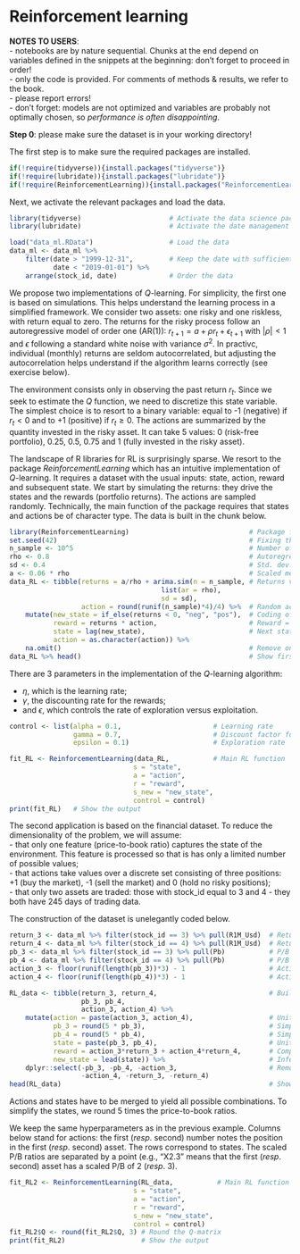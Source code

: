 # Reinforcement learning 


**NOTES TO USERS**:   
- notebooks are by nature sequential. Chunks at the end depend on variables defined in the snippets at the beginning: don't forget to proceed in order!   
- only the code is provided. For comments of methods & results, we refer to the book.   
- please report errors!    
- don't forget: models are not optimized and variables are probably not optimally chosen, so *performance is often disappointing*.    

**Step 0**: please make sure the dataset is in your working directory!


The first step is to make sure the required packages are installed.


```r
if(!require(tidyverse)){install.packages("tidyverse")}
if(!require(lubridate)){install.packages("lubridate")}
if(!require(ReinforcementLearning)){install.packages("ReinforcementLearning")}
```


Next, we activate the relevant packages and load the data. 


```r
library(tidyverse)                      # Activate the data science package
library(lubridate)                      # Activate the date management package

load("data_ml.RData")                   # Load the data
data_ml <- data_ml %>% 
    filter(date > "1999-12-31",         # Keep the date with sufficient data points
           date < "2019-01-01") %>%
    arrange(stock_id, date)             # Order the data
```



We propose two implementations of $Q$-learning. For simplicity, the first one is based on simulations. This helps understand the learning process in a simplified framework. We consider two assets: one risky and one riskless, with return equal to zero. The returns for the risky process follow an autoregressive model of order one (AR(1)): $r_{t+1}=a+\rho r_t+\epsilon_{t+1}$ with $|\rho|<1$ and $\epsilon$ following a standard white noise with variance $\sigma^2$. In practivc, individual (monthly) returns are seldom autocorrelated, but adjusting the autocorrelation helps understand if the algorithm learns correctly (see exercise below). 

The environment consists only in observing the past return $r_t$. Since we seek to estimate the $Q$ function, we need to discretize this state variable. The simplest choice is to resort to a binary variable: equal to -1 (negative) if $r_t<0$ and to +1 (positive) if $r_t\ge 0$. The actions are summarized by the quantity invested in the risky asset. It can take 5 values: 0 (risk-free portfolio), 0.25, 0.5, 0.75 and 1 (fully invested in the risky asset). 

The landscape of R libraries for RL is surprisingly sparse. We resort to the package *ReinforcementLearning* which has an intuitive implementation of $Q$-learning. It requires a dataset with the usual inputs: state, action, reward and subsequent state. We start by simulating the returns: they drive the states and the rewards (portfolio returns). The actions are sampled randomly. Technically, the main function of the package requires that states and actions be of character type. The data is built in the chunk below.

```r
library(ReinforcementLearning)                              # Package for RL
set.seed(42)                                                # Fixing the random seed
n_sample <- 10^5                                            # Number of samples to be generated
rho <- 0.8                                                  # Autoregressive parameter
sd <- 0.4                                                   # Std. dev. of noise
a <- 0.06 * rho                                             # Scaled mean of returns
data_RL <- tibble(returns = a/rho + arima.sim(n = n_sample, # Returns via AR(1) simulation
                                      list(ar = rho),       
                                      sd = sd),
                  action = round(runif(n_sample)*4)/4) %>%  # Random action (portfolio)
    mutate(new_state = if_else(returns < 0, "neg", "pos"),  # Coding of state
           reward = returns * action,                       # Reward = portfolio return
           state = lag(new_state),                          # Next state
           action = as.character(action)) %>% 
    na.omit()                                               # Remove one missing state
data_RL %>% head()                                          # Show first lines
```

There are 3 parameters in the implementation of the *Q*-learning algorithm:   

- $\eta$, which is the learning rate;   
- $\gamma$, the discounting rate for the rewards;   
- and $\epsilon$, which controls the rate of exploration versus exploitation.

```r
control <- list(alpha = 0.1,                       # Learning rate
                gamma = 0.7,                       # Discount factor for rewards
                epsilon = 0.1)                     # Exploration rate

fit_RL <- ReinforcementLearning(data_RL,           # Main RL function
                               s = "state", 
                               a = "action", 
                               r = "reward", 
                               s_new = "new_state", 
                               control = control)
print(fit_RL)   # Show the output
```



The second application is based on the financial dataset. To reduce the dimensionality of the problem, we will assume:  
- that only one feature (price-to-book ratio) captures the state of the environment. This feature is processed so that is has only a limited number of possible values;   
- that actions take values over a discrete set consisting of three positions: +1 (buy the market), -1 (sell the market) and 0 (hold no risky positions);    
- that only two assets are traded: those with stock_id equal to 3 and 4 - they both have 245 days of trading data.   

The construction of the dataset is unelegantly coded below.

```r
return_3 <- data_ml %>% filter(stock_id == 3) %>% pull(R1M_Usd)  # Return of asset 3
return_4 <- data_ml %>% filter(stock_id == 4) %>% pull(R1M_Usd)  # Return of asset 4
pb_3 <- data_ml %>% filter(stock_id == 3) %>% pull(Pb)           # P/B ratio of asset 3
pb_4 <- data_ml %>% filter(stock_id == 4) %>% pull(Pb)           # P/B ratio of asset 4
action_3 <- floor(runif(length(pb_3))*3) - 1                     # Action for asset 3 (random)
action_4 <- floor(runif(length(pb_4))*3) - 1                     # Action for asset 4 (random)

RL_data <- tibble(return_3, return_4,                            # Building the dataset
                  pb_3, pb_4,
                  action_3, action_4) %>%
    mutate(action = paste(action_3, action_4),                   # Uniting actions
           pb_3 = round(5 * pb_3),                               # Simplifying states (P/B)
           pb_4 = round(5 * pb_4),                               # Simplifying states (P/B)
           state = paste(pb_3, pb_4),                            # Uniting states
           reward = action_3*return_3 + action_4*return_4,       # Computing rewards
           new_state = lead(state)) %>%                          # Infer new state
    dplyr::select(-pb_3, -pb_4, -action_3,                       # Remove superfluous vars.
                  -action_4, -return_3, -return_4) 
head(RL_data)                                                    # Showing the result
```

Actions and states have to be merged to yield all possible combinations. To simplify the states, we round 5 times the price-to-book ratios. 

We keep the same hyperparameters as in the previous example. Columns below stand for actions: the first ($resp.$ second) number notes the position in the first ($resp.$ second) asset. The rows correspond to states. The scaled P/B ratios are separated by a point (e.g., "X2.3" means that the first ($resp.$ second) asset has a scaled P/B of 2 ($resp.$ 3). 

```r
fit_RL2 <- ReinforcementLearning(RL_data,           # Main RL function
                               s = "state", 
                               a = "action", 
                               r = "reward", 
                               s_new = "new_state", 
                               control = control)
fit_RL2$Q <- round(fit_RL2$Q, 3) # Round the Q-matrix
print(fit_RL2)                   # Show the output 
```

